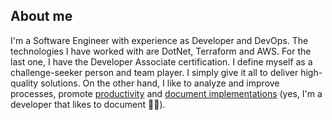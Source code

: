 ## About me

I'm a Software Engineer with experience as Developer and DevOps. The technologies I have worked with are DotNet, Terraform and AWS. For the last one, I have the Developer Associate certification. I define myself as a challenge-seeker person and team player. I simply give it all to deliver high-quality solutions. On the other hand, I like to analyze and improve processes, promote [productivity](https://cangulo.github.io/blog/tags/productivity) and [document implementations](https://cangulo.github.io/meetups/vscode-for-documentation) (yes, I'm a developer that likes to document 🧑‍💻).